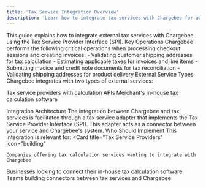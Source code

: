 ```yaml
---
title: 'Tax Service Integration Overview'
description: 'Learn how to integrate tax services with Chargebee for automated tax calculations'
---
```


<Note>
  This guide explains how to integrate external tax services with Chargebee using the Tax Service Provider Interface (SPI).
</Note>
Key Operations
Chargebee performs the following critical operations when processing checkout sessions and creating invoices:
<CodeGroup>
  - Validating customer shipping addresses for tax calculation
  - Estimating applicable taxes for invoices and line items
  - Submitting invoice and credit note documents for tax reconciliation
  - Validating shipping addresses for product delivery
</CodeGroup>
External Service Types
<Card
title="Supported Tax Services"
icon="calculator"


Chargebee integrates with two types of external services:

Tax service providers with calculation APIs
Merchant's in-house tax calculation software
</Card>


Integration Architecture
The integration between Chargebee and tax services is facilitated through a tax service adapter that implements the Tax Service Provider Interface (SPI). This adapter acts as a connector between your service and Chargebee's system.
Who Should Implement
This integration is relevant for:
<CardGroup cols={2}>
  <Card
    title="Tax Service Providers"
    icon="building"
  >
    Companies offering tax calculation services wanting to integrate with Chargebee
  </Card>
  <Card
    title="Merchants"
    icon="store"
  >
    Businesses looking to connect their in-house tax calculation software
  </Card>
  <Card
    title="System Integrators"
    icon="code"
  >
    Teams building connectors between tax services and Chargebee
  </Card>
</CardGroup>